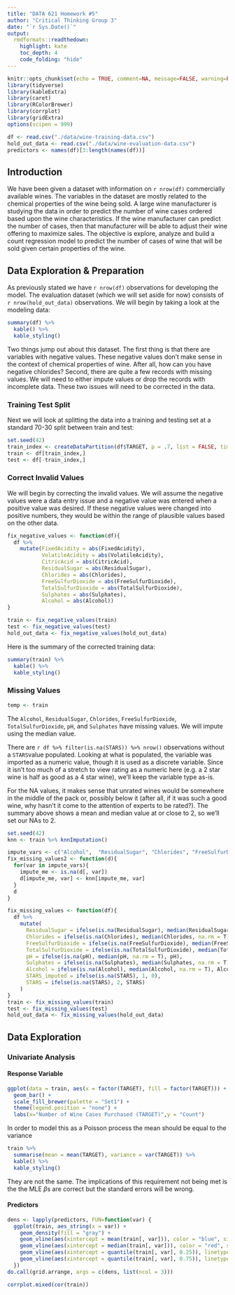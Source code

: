 ```yaml
---
title: "DATA 621 Homework #5"
author: "Critical Thinking Group 3"
date: "`r Sys.Date()`"
output:
  rmdformats::readthedown:
    highlight: kate
    toc_depth: 4
    code_folding: "hide"
---
```

```r
knitr::opts_chunk$set(echo = TRUE, comment=NA, message=FALSE, warning=FALSE)
library(tidyverse)
library(kableExtra)
library(caret)
library(RColorBrewer)
library(corrplot)
library(gridExtra)
options(scipen = 999)
```

```r
df <- read.csv("./data/wine-training-data.csv")
hold_out_data <- read.csv("./data/wine-evaluation-data.csv")
predictors <- names(df)[3:length(names(df))]
```

## Introduction 

We have been given a dataset with information on `r nrow(df)` commercially available wines.  The variables in the dataset are mostly related to the chemical properties of the wine being sold.  A large wine manufacturer is studying the data in order to predict the number of wine cases ordered based upon the wine characteristics. If the wine manufacturer can predict the number of cases, then that manufacturer will be able to adjust their wine offering to maximize sales.  The objective is explore, analyze and build a count regression model to predict the number of cases of wine that will be sold given certain properties of the wine. 

## Data Exploration & Preparation

As previously stated we have `r nrow(df)` observations for developing the model.  The evaluation dataset (which we will set aside for now) consists of `r nrow(hold_out_data)` observations.  We will begin by taking a look at the modeling data:

```r
summary(df) %>%
  kable() %>%
  kable_styling()
```

Two things jump out about this dataset.  The first thing is that there are variables with negative values.  These negative values don't make sense in the context of chemical properties of wine.  After all, how can you have negative chlorides?  Second, there are quite a few records with missing values.  We will need to either impute values or drop the records with incomplete data.  These two issues will need to be corrected in the data.

### Training Test Split

Next we will look at splitting the data into a training and testing set at a standard 70-30 split between train and test:

```r
set.seed(42)
train_index <- createDataPartition(df$TARGET, p = .7, list = FALSE, times = 1)
train <- df[train_index,]
test <- df[-train_index,]
```

### Correct Invalid Values

We will begin by correcting the invalid values.  We will assume the negative values were a data entry issue and a negative value was entered when a positive value was desired.  If these negative values were changed into positive numbers, they would be within the range of plausible values based on the other data.

```r
fix_negative_values <- function(df){
  df %>%
    mutate(FixedAcidity = abs(FixedAcidity),
           VolatileAcidity = abs(VolatileAcidity),
           CitricAcid = abs(CitricAcid),
           ResidualSugar = abs(ResidualSugar),
           Chlorides = abs(Chlorides),
           FreeSulfurDioxide = abs(FreeSulfurDioxide),
           TotalSulfurDioxide = abs(TotalSulfurDioxide),
           Sulphates = abs(Sulphates),
           Alcohol = abs(Alcohol))
}

train <- fix_negative_values(train)
test <- fix_negative_values(test)
hold_out_data <- fix_negative_values(hold_out_data)
```

Here is the summary of the corrected training data:

```r
summary(train) %>%
  kable() %>%
  kable_styling()
```

### Missing Values

```r
temp <- train
```

The `Alcohol`,  `ResidualSugar`, `Chlorides`, `FreeSulfurDioxide`, `TotalSulfurDioxide`, `pH`, and `Sulphates` have missing values.  We will impute using the median value.

There are `r df %>% filter(is.na(STARS)) %>% nrow()` observations without a `STARS`value populated. Looking at what is populated, the variable was imported as a numeric value, though it is used as a discrete variable. Since it isn't too much of a stretch to view rating as a numeric here (e.g. a 2 star wine is half as good as a 4 star wine), we'll keep the variable type as-is.

For the NA values, it makes sense that unrated wines would be somewhere in the middle of the pack or, possibly below it (after all, if it was such a good wine, why hasn't it come to the attention of experts to be rated?). The summary above shows a mean and median value at or close to 2, so we'll set our NAs to 2.

```r
set.seed(42)
knn <- train %>% knnImputation()
```

```r
impute_vars <- c("Alcohol",  "ResidualSugar", "Chlorides", "FreeSulfurDioxide", "TotalSulfurDioxide", "pH", "Sulphates")
fix_missing_values2 <- function(d){
  for(var in impute_vars){
    impute_me <- is.na(d[, var])
    d[impute_me, var] <- knn[impute_me, var] 
  }
  d
}

fix_missing_values <- function(df){
  df %>%
    mutate(
      ResidualSugar = ifelse(is.na(ResidualSugar), median(ResidualSugar, na.rm = T), ResidualSugar),
      Chlorides = ifelse(is.na(Chlorides), median(Chlorides, na.rm = T), Chlorides),
      FreeSulfurDioxide = ifelse(is.na(FreeSulfurDioxide), median(FreeSulfurDioxide, na.rm = T), FreeSulfurDioxide),
      TotalSulfurDioxide = ifelse(is.na(TotalSulfurDioxide), median(TotalSulfurDioxide, na.rm = T), TotalSulfurDioxide),
      pH = ifelse(is.na(pH), median(pH, na.rm = T), pH),
      Sulphates = ifelse(is.na(Sulphates), median(Sulphates, na.rm = T), Sulphates),
      Alcohol = ifelse(is.na(Alcohol), median(Alcohol, na.rm = T), Alcohol),
      STARS_imputed = ifelse(is.na(STARS), 1, 0),
      STARS = ifelse(is.na(STARS), 2, STARS)
    )
}
train <- fix_missing_values(train)
test <- fix_missing_values(test)
hold_out_data <- fix_missing_values(hold_out_data)
```

## Data Exploration

### Univariate Analysis

#### Response Variable

```r
ggplot(data = train, aes(x = factor(TARGET), fill = factor(TARGET))) +
  geom_bar() +
  scale_fill_brewer(palette = "Set1") + 
  theme(legend.position = "none") +
  labs(x="Number of Wine Cases Purchased (TARGET)",y = "Count")
```

In order to model this as a Poisson process the mean should be equal to the variance

```r
train %>%
  summarise(mean = mean(TARGET), variance = var(TARGET)) %>%
  kable() %>%
  kable_styling()
```

They are not the same.  The implications of this requirement not being met is the the MLE $\beta$s are correct but the standard errors will be wrong.

#### Predictors

```r
dens <- lapply(predictors, FUN=function(var) {
  ggplot(train, aes_string(x = var)) + 
    geom_density(fill = "gray") +
    geom_vline(aes(xintercept = mean(train[, var])), color = "blue", size=1) +
    geom_vline(aes(xintercept = median(train[, var])), color = "red", size=1) +
    geom_vline(aes(xintercept = quantile(train[, var], 0.25)), linetype = "dashed", size = 0.5) + 
    geom_vline(aes(xintercept = quantile(train[, var], 0.75)), linetype = "dashed", size = 0.5)
  })
do.call(grid.arrange, args = c(dens, list(ncol = 3)))
```


```r
corrplot.mixed(cor(train))
```